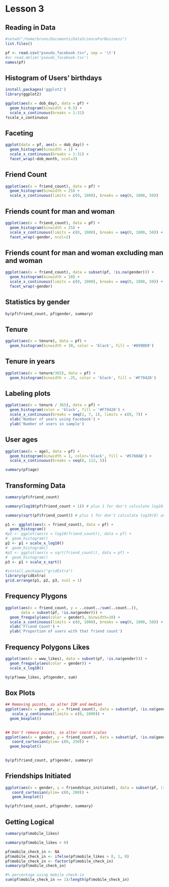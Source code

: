 Lesson 3
====================================================================================================

## Reading in Data
```r
#setwd("/home/bruno/Documents/DataScienceForBusiness")
list.files()

pf <- read.csv("pseudo_facebook.tsv", sep = '\t')
#or read.delim('pseudo_facebook.tsv')
names(pf)
```

## Histogram of Users' birthdays
```r
install.packages('ggplot2')
library(ggplot2)

ggplot(aes(x = dob_day), data = pf) +
  geom_histogram(binwidth = 0.5) +
  scale_x_continuous(breaks = 1:31)
?scale_x_continuous
```

## Faceting
```r
ggplot(data = pf, aes(x = dob_day)) +
  geom_histogram(binwidth = 1) +
  scale_x_continuous(breaks = 1:31) +
  facet_wrap(~dob_month, ncol=3)
```

## Friend Count

```r
ggplot(aes(x = friend_count), data = pf) +
  geom_histogram(binwidth = 25) +
  scale_x_continuous(limits = c(0, 1000), breaks = seq(0, 1000, 50))

```


## Friends count for man and woman
```r
ggplot(aes(x = friend_count), data = pf) +
  geom_histogram(binwidth = 25) +
  scale_x_continuous(limits = c(0, 1000), breaks = seq(0, 1000, 50)) +
  facet_wrap(~gender, ncol=2)
```

## Friends count for man and woman excluding man and woman
```r
ggplot(aes(x = friend_count), data = subset(pf, !is.na(gender))) +
  geom_histogram(binwidth = 10) +
  scale_x_continuous(limits = c(0, 1000), breaks = seq(0, 1000, 50)) +
  facet_wrap(~gender)
```

## Statistics by gender
```r
by(pf$friend_count, pf$gender, summary)
```


## Tenure
```r
ggplot(aes(x = tenure), data = pf) +
  geom_histogram(binwidth = 30, color = 'black', fill = '#099DD9')
```

## Tenure in years
```r
ggplot(aes(x = tenure/365), data = pf) +
  geom_histogram(binwidth = .25, color = 'black', fill = '#F79420')
```


## Labeling plots
```r
ggplot(aes(x = tenure / 365), data = pf) +
  geom_histogram(color = 'black', fill = '#F79420') +
  scale_x_continuous(breaks = seq(1, 7, 1), limits = c(0, 7)) +
  xlab('Number of years using Facebook') +
  ylab('Number of users in sample')
```


## User ages
```r
ggplot(aes(x = age), data = pf) +
  geom_histogram(binwidth = 1, color='black', fill = '#5760AB') +
  scale_x_continuous(breaks = seq(0, 113, 5))
```
```r
summary(pf$age)
```

## Transforming Data

```r
summary(pf$friend_count)
```
```r
summary(log10(pf$friend_count + 1)) # plus 1 for don't calculate log10(0) and get infinite values
```
```r
summary(sqrt(pf$friend_count)) # plus 1 for don't calculate log10(0) and get infinite values
```




```r
p1 <- ggplot(aes(x = friend_count), data = pf) +
  geom_histogram()
#p2 <- ggplot(aes(x = log10(friend_count)), data = pf) +
#  geom_histogram()
p2 <- p1 + scale_x_log10()
#  geom_histogram()
#p3 <- ggplot(aes(x = sqrt(friend_count)), data = pf) +
#  geom_histogram()
p3 <- p1 + scale_x_sqrt()

#install.packages("gridExtra")
library(gridExtra)
grid.arrange(p1, p2, p3, ncol = 1)
```

## Frequency Plygons
```r
ggplot(aes(x = friend_count, y = ..count../sum(..count..)),
       data = subset(pf, !is.na(gender))) +
  geom_freqpoly(aes(color = gender), binwidth=10) +
  scale_x_continuous(limits = c(0, 1000), breaks = seq(0, 1000, 50)) +
  xlab('Friend Count') +
  ylab('Proportion of users with that friend count')
```

## Frequency Polygons Likes
```r
ggplot(aes(x = www_likes), data = subset(pf, !is.na(gender))) +
  geom_freqpoly(aes(color = gender)) +
  scale_x_log10()

```

```r
by(pf$www_likes, pf$gender, sum)
```


## Box Plots
```r
## Removing points, so alter IQR and median
ggplot(aes(x = gender, y = friend_count), data = subset(pf, !is.na(gender))) +
   scale_y_continuous(limits = c(0, 1000)) +
  geom_boxplot() 
  
```

```r
## Don't remove points, so alter coord scales
ggplot(aes(x = gender, y = friend_count), data = subset(pf, !is.na(gender))) +
   coord_cartesian(ylim= c(0, 250)) +
  geom_boxplot() 
  
```


```r
by(pf$friend_count, pf$gender, summary)
```



## Friendships Initiated

```r
ggplot(aes(x = gender, y = friendships_initiated), data = subset(pf, !is.na(gender))) +
   coord_cartesian(ylim= c(0, 200)) +
   geom_boxplot() 
```


```r
by(pf$friend_count, pf$gender, summary)
```


## Getting Logical
```r
summary(pf$mobile_likes)
```

```r
summary(pf$mobile_likes > 0)
```
```r
pf$mobile_check_in <- NA
pf$mobile_check_in <- ifelse(pf$mobile_likes > 0, 1, 0)
pf$mobile_check_in <- factor(pf$mobile_check_in)
summary(pf$mobile_check_in)
```

```r
#% percentage using mobile check-in
sum(pf$mobile_check_in == 1)/length(pf$mobile_check_in)
```















